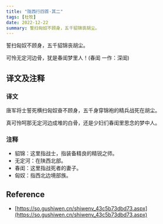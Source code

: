```yaml
---
title: "陇西行四首·其二"
tags: [杜牧]
date: 2022-12-22
summary: 誓扫匈奴不顾身，五千貂锦丧胡尘。
---
```


誓扫匈奴不顾身，五千貂锦丧胡尘。

可怜无定河边骨，犹是春闺梦里人！(春闺 一作：深闺)

## 译文及注释

### 译文

唐军将士誓死横扫匈奴奋不顾身，五千身穿锦袍的精兵战死在胡尘。

真可怜呵那无定河边成堆的白骨，还是少妇们春闺里思念的梦中人。

### 注释

- 貂锦：这里指战士，指装备精良的精锐之师。
- 无定河：在陕西北部。
- 春闺：这里指战死者的妻子。
- 匈奴：指西北边境部族。

## Reference

- [https://so.gushiwen.cn/shiwenv_43c5b73dbd73.aspx](https://so.gushiwen.cn/shiwenv_43c5b73dbd73.aspx)